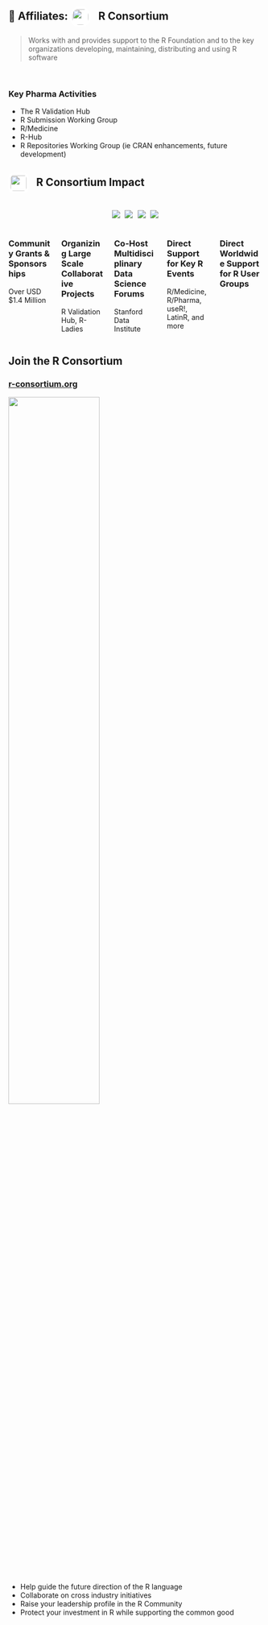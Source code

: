 ## 🤝 Affiliates: ![](resources/r-consortium.png){height="1.5em" style="padding: 0.2em; margin: 0 0.5em 0 0; border-radius: 0.8em; background: #FFF; vertical-align: middle;"} [R Consortium]{.hidden} {transition="slide-in"}

::: {style="font-size: 1.0em"}
> Works with and provides support to the R Foundation and to the key
> organizations developing, maintaining, distributing and using R software
:::

<br>

:::: {.fragment}
### Key Pharma Activities

* The R Validation Hub
* R Submission Working Group
* R/Medicine
* R-Hub
* R Repositories Working Group (ie CRAN enhancements, future development)

::::

## ![](resources/r-consortium.png){height="1.5em" style="padding: 0.2em; margin: 0 0.5em 0 0; border-radius: 0.5em; background: #FFF; vertical-align: middle;"} [R Consortium]{.hidden} Impact

<style>
.image-container {
  display: flex;
  flex-direction: column;
  align-items: center;
}

.image-container img {
  margin: 0.2em;
  max-width: 7em;  /* Adjust the size of the images as needed */
  vertical-align: middle;
}
</style>

<div class="image-container">
  <img src="resources/r-ladies-logo.png">
  <img src="resources/latinr-logo.png">
  <img src="resources/r-medicine-logo.png">
  <img src="resources/useR-logo.png">
</div>

::: {.columns}
::: {.column width="25%" .panel .center .font-size-smaller}
### Community Grants & Sponsorships
Over USD $1.4 Million
:::

::: {.column width="25%" .panel .center .font-size-smaller}
### Organizing Large Scale Collaborative Projects
R Validation Hub, R-Ladies
:::

::: {.column width="25%" .panel .center .font-size-smaller}
### Co-Host Multidisciplinary Data Science Forums
Stanford Data Institute
:::

::: {.column width="25%" .panel .center .font-size-smaller}
### Direct Support for Key R Events
R/Medicine, R/Pharma, useR!, LatinR, and more
:::

::: {.column width="25%" .panel .center .font-size-smaller}
### Direct Worldwide Support for R User Groups
:::
:::

## Join the R Consortium

### [r-consortium.org](https://www.r-consortium.org)

![](resources/rc-logo.png){ width="60%" .nostretch }

* Help guide the future direction of the R language
* Collaborate on cross industry initiatives
* Raise your leadership profile in the R Community
* Protect your investment in R while supporting the common good
